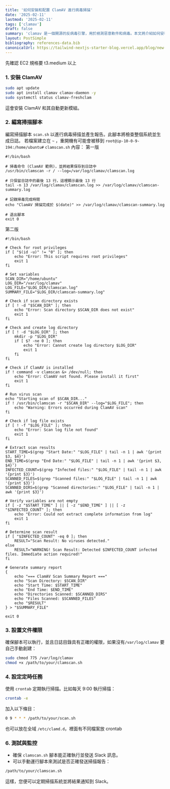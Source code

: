 ```yaml
---
title: '如何安裝和配置 ClamAV 進行病毒掃描'
date: '2025-02-11'
lastmod: '2025-02-11'
tags: ['clamav']
draft: false
summary: 'clamav 是一個開源的反病毒引擎，用於檢測惡意軟件和病毒。本文將介紹如何安裝和配置 clamav，以及如何使用 clamav 進行病毒掃描。'
layout: PostSimple
bibliography: references-data.bib
canonicalUrl: https://tailwind-nextjs-starter-blog.vercel.app/blog/new-features-in-v1/
---
```


先確認 EC2 規格要 t3.medium 以上

### 1. 安裝 ClamAV

```bash
sudo apt update
sudo apt install clamav clamav-daemon -y
sudo systemctl status clamav-freshclam
```

這會安裝 ClamAV 和其自動更新模組。

### 2. 編寫掃描腳本

編寫掃描腳本 `scan.sh` 以進行病毒掃描並產生報告。此腳本將檢查整個系統並生成日誌。
若檔案建立在 `~` ，重開機有可能會被移到 `root@ip-10-0-9-194:/home/ubuntu#`
`clamscan.sh` 內容：
第一版

```bash=
#!/bin/bash

# 掃毒命令 (ClamAV 範例)，並將結果保存到日誌中
/usr/bin/clamscan -r / --log=/var/log/clamav/clamscan.log

# 只保留日誌中的最後 13 行，這裡顯示最後 13 行
tail -n 13 /var/log/clamav/clamscan.log >> /var/log/clamav/clamscan-summary.log

# 記錄掃毒完成時間
echo "ClamAV 掃描完成於 $(date)" >> /var/log/clamav/clamscan-summary.log

# 退出腳本
exit 0
```

第二版

```bash=
#!/bin/bash

# Check for root privileges
if [ "$(id -u)" != "0" ]; then
    echo "Error: This script requires root privileges"
    exit 1
fi

# Set variables
SCAN_DIR="/home/ubuntu"
LOG_DIR="/var/log/clamav"
LOG_FILE="$LOG_DIR/clamscan.log"
SUMMARY_FILE="$LOG_DIR/clamscan-summary.log"

# Check if scan directory exists
if [ ! -d "$SCAN_DIR" ]; then
    echo "Error: Scan directory $SCAN_DIR does not exist"
    exit 1
fi

# Check and create log directory
if [ ! -d "$LOG_DIR" ]; then
    mkdir -p "$LOG_DIR"
    if [ $? -ne 0 ]; then
        echo "Error: Cannot create log directory $LOG_DIR"
        exit 1
    fi
fi

# Check if ClamAV is installed
if ! command -v clamscan &> /dev/null; then
    echo "Error: ClamAV not found. Please install it first"
    exit 1
fi

# Run virus scan
echo "Starting scan of $SCAN_DIR..."
if ! /usr/bin/clamscan -r "$SCAN_DIR" --log="$LOG_FILE"; then
    echo "Warning: Errors occurred during ClamAV scan"
fi

# Check if log file exists
if [ ! -f "$LOG_FILE" ]; then
    echo "Error: Scan log file not found"
    exit 1
fi

# Extract scan results
START_TIME=$(grep "Start Date:" "$LOG_FILE" | tail -n 1 | awk '{print $3, $4}')
END_TIME=$(grep "End Date:" "$LOG_FILE" | tail -n 1 | awk '{print $3, $4}')
INFECTED_COUNT=$(grep "Infected files:" "$LOG_FILE" | tail -n 1 | awk '{print $3}')
SCANNED_FILES=$(grep "Scanned files:" "$LOG_FILE" | tail -n 1 | awk '{print $3}')
SCANNED_DIRS=$(grep "Scanned directories:" "$LOG_FILE" | tail -n 1 | awk '{print $3}')

# Verify variables are not empty
if [ -z "$START_TIME" ] || [ -z "$END_TIME" ] || [ -z "$INFECTED_COUNT" ]; then
    echo "Error: Could not extract complete information from log"
    exit 1
fi

# Determine scan result
if [ "$INFECTED_COUNT" -eq 0 ]; then
    RESULT="Scan Result: No viruses detected."
else
    RESULT="WARNING! Scan Result: Detected $INFECTED_COUNT infected files. Immediate action required!"
fi

# Generate summary report
{
    echo "=== ClamAV Scan Summary Report ==="
    echo "Scan Directory: $SCAN_DIR"
    echo "Start Time: $START_TIME"
    echo "End Time: $END_TIME"
    echo "Directories Scanned: $SCANNED_DIRS"
    echo "Files Scanned: $SCANNED_FILES"
    echo "$RESULT"
} > "$SUMMARY_FILE"

exit 0
```

### 3. 設置文件權限

確保腳本可以執行，並且日誌目錄具有正確的權限，如果沒有`/var/log/clamav` 要自己手動創建：

```bash
sudo chmod 775 /var/log/clamav
chmod +x /path/to/your/clamscan.sh
```

### 4. 設定定時任務

使用 `crontab` 定期執行掃描。比如每天 9:00 執行掃描：

```bash
crontab -e
```

加入以下條目：

```bash
0 9 * * * /path/to/your/scan.sh
```

也可以放在全域 `/etc/clamd.d`，裡面有不同檔案放 crontab

### 6. 測試與監控

- 確保 `clamscan.sh` 腳本能正確執行並發送 Slack 訊息。
- 可以手動運行腳本來測試是否正確發送掃描報告：

```bash
/path/to/your/clamscan.sh
```

這樣，您便可以定期掃描系統並將結果通知到 Slack。
